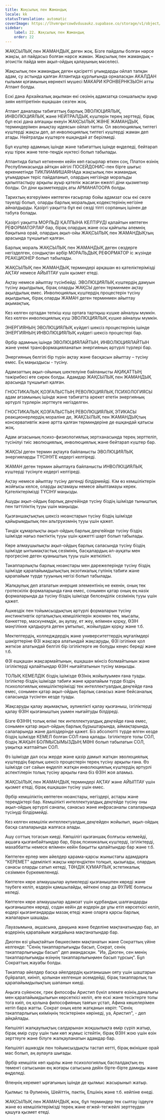 ```yaml
---
title: Жақсылық пен Жамандық
locale: kk
statusTranslation: automatic
coverImage: https://lhvmrqwrcowdvduuaukz.supabase.co/storage/v1/object/public/strapi-uploads/small_cover-educacion-fundamental.webp-2d51a7828a2b1309555be27f7e2a61a0.webp
sidebar:
    label: 22. Жақсылық пен Жамандық
    order: 22
---
```

ЖАҚСЫЛЫҚ пен ЖАМАНДЫҚ деген жоқ. Бізге пайдалы болған нәрсе жақсы, ал пайдасыз болған нәрсе жаман. Жақсылық пен жамандық – эгоистік пайда мен ақыл-ойдың қалауының мәселесі.

Жақсылық пен жамандық деген қасіретті ұғымдарды ойлап тапқан адам, су астында қалған Атлантида құрлығында орналасқан АКАЛДАН ғылыми қоғамының көрнекті мүшесі МАКАРИ КРОНВЕРНКЗЫОН атты Атлант болды.

Ескі дана Архайкалық ақылман екі сөзінің адамзатқа соншалықты ауыр зиян келтіретінін ешқашан сезген жоқ.

Атлант даналары табиғаттың барлық ЭВОЛЮЦИЯЛЫҚ, ИНВОЛЮЦИЯЛЫҚ және НЕЙТРАЛДЫҚ күштерін терең зерттеді, бірақ бұл ескі дана алғашқы екеуін ЖАҚСЫЛЫҚ ЖӘНЕ ЖАМАНДЫҚ терминдерімен анықтау идеясын ойлап тапты. Ол эволюциялық типтегі күштерді жақсы деп, ал инволюциялық типтегі күштерді жаман деп атады. Нейтралды күштерге ешқандай ат берілмеді.

Бұл күштер адамның ішінде және табиғаттың ішінде өңделеді, бейтарап күш тірек және тепе-теңдік нүктесі болып табылады.

Атлантида батып кеткеннен кейін көп ғасырлар өткен соң, Платон өзінің Республикасында айтқан әйгілі ПОСЕЙДОНИС-пен бірге шығыс өркениетінде ТИКЛИАМИШАЯНАда жақсылық пен жамандық ұғымдарын теріс пайдаланып, олардың негізінде моральды қалыптастыру арқылы ауыр қателік жасаған ежелгі діни қызметкер болды. Ол діни қызметкердің аты АРМАНАТООРА болды.

Тарихтың өзгеруімен көптеген ғасырлар бойы адамзат осы екі сөзге тәуелді болып, оларды барлық моральдық кодекстерінің негізіне айналдырды. Қазіргі уақытта бұл екі сөзді тіпті сорпаның ішінен де табуға болады.

Қазіргі уақытта МОРЛЬДІ ҚАЛПЫНА КЕЛТІРУДІ қалайтын көптеген РЕФОРМАТОРЛАР бар, бірақ олардың және осы қайғылы әлемнің бақытына орай, олардың ақыл-ойы ЖАҚСЫЛЫҚ пен ЖАМАНДЫҚтың арасында тұншығып қалған.

Барлық мораль ЖАҚСЫЛЫҚ пен ЖАМАНДЫҚ деген сөздерге негізделген, сондықтан әрбір МОРАЛЬДЫҚ РЕФОРМАТОР іс жүзінде РЕАКЦИОНЕР болып табылады.

ЖАҚСЫЛЫҚ пен ЖАМАНДЫҚ терминдері әрқашан өз қателіктерімізді АҚТАУ немесе АЙЫПТАУ үшін қызмет етеді.

Ақтау немесе айыптау түсінбейді. ЭВОЛЮЦИЯЛЫҚ күштердің дамуын түсіну ақылдылық, бірақ оларды ЖАҚСЫ деген терминмен ақтау ақылдылық емес. Инволюциялық күштердің процестерін түсіну ақылдылық, бірақ оларды ЖАМАН деген терминмен айыптау ақымақтық.

Кез келген ортадан тепкіш күш ортаға тартқыш күшке айналуы мүмкін. Кез келген инволюциялық күш ЭВОЛЮЦИЯЛЫҚ күшке айналуы мүмкін.

ЭНЕРГИЯНЫҢ ЭВОЛЮЦИЯЛЫҚ күйдегі шексіз процестерінің ішінде ЭНЕРГИЯНЫҢ ИНВОЛЮЦИЯЛЫҚ күйдегі шексіз процестері бар.

Әрбір адамның ішінде ЭВОЛЮЦИЯЛАЙТЫН, ИНВОЛЮЦИЯЛАЙТЫН және үнемі трансформацияланатын энергияның әртүрлі түрлері бар.

Энергияның белгілі бір түрін ақтау және басқасын айыптау – түсіну емес. Ең маңыздысы - түсіну.

Адамзаттың ақыл-ойының шектелуіне байланысты АҚИҚАТТЫҢ тәжірибесі өте сирек болды. Адамдар ЖАҚСЫЛЫҚ пен ЖАМАНДЫҚ арасында тұншығып қалған.

ГНОСТИКАЛЫҚ ҚОЗҒАЛЫСТЫҢ РЕВОЛЮЦИЯЛЫҚ ПСИХОЛОГИЯСЫ адам ағзамының ішінде және табиғатта әрекет ететін энергияның әртүрлі түрлерін зерттеуге негізделген.

ГНОСТИКАЛЫҚ ҚОЗҒАЛЫСТЫҢ РЕВОЛЮЦИЯЛЫҚ ЭТИКАСЫ реакционерлердің мораліне де, ЖАҚСЫЛЫҚ пен ЖАМАНДЫҚтың консервативтік және артта қалған терминдеріне де ешқандай қатысы жоқ.

Адам ағзасының психо-физиологиялық зертханасында терең зерттеліп, түсінілуі тиіс эволюциялық, инволюциялық және бейтарап күштер бар.

ЖАҚСЫ деген термин ақтауға байланысты ЭВОЛЮЦИЯЛЫҚ энергияларды ТҮСІНУГЕ кедергі келтіреді.

ЖАМАН деген термин айыптауға байланысты ИНВОЛЮЦИЯЛЫҚ күштерді түсінуге кедергі келтіреді.

Ақтау немесе айыптау түсіну дегенді білдірмейді. Кім өз кемшіліктерін жойғысы келсе, оларды ақтамауы немесе айыптамауы керек. Қателіктерімізді ТҮСІНУ маңызды.

Ашуды ақыл-ойдың барлық деңгейінде түсіну біздің ішімізде тыныштық пен тәттіліктің тууы үшін маңызды.

Қызғаншақтықтың шексіз нюанстарын түсіну біздің ішімізде қайырымдылық пен альтруизмнің тууы үшін қажет.

Тәндік құмарлықты ақыл-ойдың барлық деңгейінде түсіну біздің ішімізде нағыз пәктіктің тууы үшін қажетті шарт болып табылады.

Көре алмаушылықты ақыл-ойдың барлық саласында түсіну біздің ішімізде ынтымақтастық сезімінің, басқалардың әл-ауқаты мен прогресіне деген қуаныштың тууы үшін жеткілікті.

Тәкаппарлықты барлық нюанстары мен дәрежелерінде түсіну біздің ішімізде қарапайымдылықтың экзотикалық гүлінің табиғи және қарапайым түрде тууының негізі болып табылады.

Жалқаулық деп аталатын инерция элементінің не екенін, оның тек гротескілік формаларында ғана емес, сонымен қатар оның ең нәзік формаларында да түсіну біздің ішімізде белсенділік сезімінің тууы үшін қажет.

Ашкөздік пен тойымсыздықтың әртүрлі формаларын түсіну инстинктивтік орталықтың кемшіліктерін жоюмен тең, мысалы, банкеттер, маскүнемдік, аң аулау, ет жеу, өлімнен қорқу, ӨЗІН мәңгілікке қалдыруға деген ұмтылыс, жойылудан қорқу және т.б.

Мектептердің, колледждердің және университеттердің мұғалімдері шәкірттеріне ӨЗІ жақсара алатындай жақсаруды, ӨЗІ ізгілікке қол жеткізе алатындай белгілі бір ізгіліктерге ие болуды кеңес береді және т.б.

ӨЗІ ешқашан жақсармайтынын, ешқашан мінсіз болмайтынын және ізгіліктерді қалайтындар ӨЗІН нығайтатынын түсіну маңызды.

ТОЛЫҚ КЕМЕЛДІК біздің ішімізде ӨЗІнің жойылуымен ғана туады. Ізгіліктер біздің ішімізде табиғи және қарапайым түрде біздің психологиялық кемшіліктерімізді тек интеллектуалдық деңгейде ғана емес, сонымен қатар ақыл-ойдың барлық санасыз және бейсаналық саласында түсінген кезде туады.

Жақсаруды қалау ақымақтық, әулиелікті қалау қызғаныш, ізгіліктерді қалау ӨЗІН қызғаныштың уымен нығайтуды білдіреді.

Бізге ӨЗІНІҢ толық өлімі тек интеллектуалдық деңгейде ғана емес, сонымен қатар ақыл-ойдың барлық бұрыштарында, аймақтарында, салаларында және дәліздерінде қажет. Біз абсолютті түрде өлген кезде біздің ішімізде КЕМЕЛ болған СОЛ ғана қалады. Ізгіліктерге толы СОЛ, біздің ЖАҚЫН БОЛМЫСЫМЫЗДЫҢ МӘНІ болып табылатын СОЛ, уақытқа жатпайтын СОЛ.

Өз ішімізде дәл осы жерде және қазір дамып жатқан эволюциялық күштердің барлық шексіз процестерін терең түсіну арқылы ғана. Өз ішімізде сәт сайын өңделіп жатқан инволюциялық күштердің әртүрлі аспектілерін толық түсіну арқылы ғана біз ӨЗІН жоя аламыз.

ЖАҚСЫЛЫҚ пен ЖАМАНДЫҚ терминдері АҚТАУ және АЙЫПТАУ үшін қызмет етеді, бірақ ешқашан түсіну үшін емес.

Әрбір кемшіліктің көптеген нюанстары, негіздері, астары және тереңдіктері бар. Кемшілікті интеллектуалдық деңгейде түсіну оны ақыл-ойдың әртүрлі саналы, санасыз және инфрасаналы салаларында түсінуді білдірмейді.

Кез келген кемшілік интеллектуалдық деңгейден жойылып, ақыл-ойдың басқа салаларында жалғаса алады.

Ашу соттың тогасын киеді. Көпшілігі қызғаншақ болғысы келмейді, ақшаға қызғанбайтындар бар, бірақ психикалық күштерді, ізгіліктерді, махаббатты немесе өлімнен кейін бақытты қалайтындар бар және т.б.

Көптеген ерлер мен әйелдер қарама-қарсы жыныстағы адамдарға "КЕРЕМЕТ" әдемілікті жақсы көргендіктен толқып, қызығады, олардың санасы оларды сатып кетеді, ТӘНДІК ҚҰМАРЛЫҚ эстетикалық сезіммен бүркемеленеді.

Көптеген көре алмаушылар әулиелерді қызғанышпен көреді және тәубеге келіп, өздерін қамшылайды, өйткені олар да ӘУЛИЕ болғысы келеді.

Көптеген көре алмаушылар адамзат үшін құрбандық шалғандарды қызғанышпен көреді, содан кейін де өздерін де ұлы етіп көрсеткісі келіп, өздері қызғанғандарды мазақ етеді және оларға қарсы барлық жалаларын шашады.

Лауазымына, ақшасына, даңқына және беделіне мақтанатындар бар, ал өздерінің қарапайым жағдайына мақтанатындар бар.

Диоген өзі ұйықтайтын бөшкесімен мақтанатын және Сократтың үйіне келгенде: "Сенің тәкаппарлығыңды басып, Сократ, сенің тәкаппарлығыңды басып" деп амандасқан. "Иә, Диоген, сен менің тәкаппарлығымды өзіңнің тәкаппарлығыңмен басып тұрсың". Бұл Сократтың жауабы болды.

Тәкаппар әйелдер басқа әйелдердің қызғанышын ояту үшін шаштарын бұйралап, киініп, қолынан келгенше әсемдейді, бірақ тәкаппарлық та қарапайымдылықтың шапанын киеді.

Аңызға сүйенсек, грек философы Аристип бүкіл әлемге өзінің даналығы мен қарапайымдылығын көрсеткісі келіп, өте ескі және тесіктерге толы тога киіп, оң қолына философияның таяғын ұстап, Афина көшелерімен кетіп бара жатты. Сократ оның келе жатқанын көріп: "Сенің тәкаппарлығың киіміңнің тесіктерінен көрінеді, уа, Аристип", - деп айқайлады.

Көпшілігі жалқаулықтың салдарынан жоқшылықта өмір сүріп жатыр, бірақ өмір сүру үшін тым көп жұмыс істейтін, бірақ ӨЗІН жою үшін өзін зерттеуге және білуге жалқауланатын адамдар бар.

Көпшілігі ашкөздік пен тойымсыздықты тастап кетті, бірақ өкінішке орай мас болып, аң аулауға шығады.

Әрбір кемшілік көп қырлы және психологиялық баспалдақтың ең төменгі сатысынан ең жоғары сатысына дейін бірте-бірте дамиды және өңделеді.

Өлеңнің керемет ырғағының ішінде де қылмыс жасырынып жатыр.

Қылмыс та Әулиенің, Шейіттің, пәктің, Елшінің және т.б. кейпіне енеді.

ЖАҚСЫЛЫҚ пен ЖАМАНДЫҚ жоқ, бұл терминдер тек сылтау іздеуге және өз кемшіліктерімізді терең және егжей-тегжейлі зерттеуден қашуға қызмет етеді.

